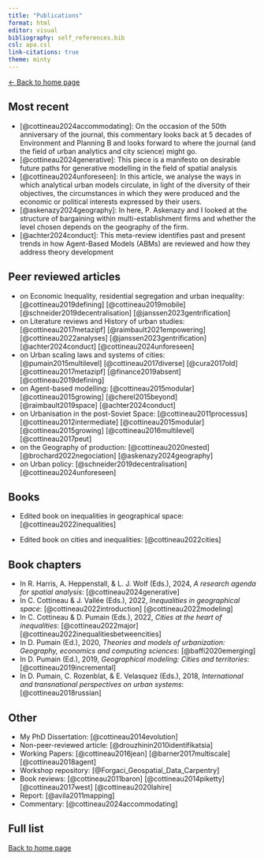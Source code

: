 ```yaml
---
title: "Publications"
format: html
editor: visual
bibliography: self_references.bib 
csl: apa.csl
link-citations: true
theme: minty 
---
```


[\<- Back to home page](http://clementinecttn.github.io/)

## Most recent {#publi-recent}

-   [@cottineau2024accommodating]: On the occasion of the 50th anniversary of the journal, this commentary looks back at 5 decades of Environment and Planning B and looks forward to where the journal (and the field of urban analytics and city science) might go.
-   [@cottineau2024generative]: This piece is a manifesto on desirable future paths for generative modelling in the field of spatial analysis
-   [@cottineau2024unforeseen]: In this article, we analyse the ways in which analytical urban models circulate, in light of the diversity of their objectives, the circumstances in which they were produced and the economic or political interests expressed by their users.
-   [@askenazy2024geography]: In here, P. Askenazy and I looked at the structure of bargaining within multi-establishment firms and whether the level chosen depends on the geography of the firm.
-   [@achter2024conduct]: This meta-review identifies past and present trends in how Agent-Based Models (ABMs) are reviewed and how they address theory development

## Peer reviewed articles {#publi-articles}

-   on Economic Inequality, residential segregation and urban inequality: [@cottineau2019defining] [@cottineau2019mobile] [@schneider2019decentralisation] [@janssen2023gentrification]
-   on Literature reviews and History of urban studies: [@cottineau2017metazipf] [@raimbault2021empowering] [@cottineau2022analyses] [@janssen2023gentrification] [@achter2024conduct] [@cottineau2024unforeseen]
-   on Urban scaling laws and systems of cities:\
    [@pumain2015multilevel] [@cottineau2017diverse] [@cura2017old] [@cottineau2017metazipf] [@finance2019absent] [@cottineau2019defining]
-   on Agent-based modelling: [@cottineau2015modular] [@cottineau2015growing] [@cherel2015beyond] [@raimbault2019space] [@achter2024conduct]
-   on Urbanisation in the post-Soviet Space: [@cottineau2011processus] [@cottineau2012intermediate] [@cottineau2015modular] [@cottineau2015growing] [@cottineau2016multilevel] [@cottineau2017peut]
-   on the Geography of production: [@cottineau2020nested] [@brochard2022negociation] [@askenazy2024geography]
-   on Urban policy: [@schneider2019decentralisation] [@cottineau2024unforeseen]

## Books {#publi-books}

-   Edited book on inequalities in geographical space: [@cottineau2022inequalities]

-   Edited book on cities and inequalities: [@cottineau2022cities]

## Book chapters {#publi-book-chapters}

-   In R. Harris, A. Heppenstall, & L. J. Wolf (Eds.), 2024, *A research agenda for spatial analysis*: [@cottineau2024generative]
-   In C. Cottineau & J. Vallée (Eds.), 2022, *Inequalities in geographical space*: [@cottineau2022introduction] [@cottineau2022modeling]
-   In C. Cottineau & D. Pumain (Eds.), 2022, *Cities at the heart of inequalities*: [@cottineau2022major] [@cottineau2022inequalitiesbetweencities]
-   In D. Pumain (Ed.), 2020, *Theories and models of urbanization: Geography, economics and computing sciences*: [@baffi2020emerging]
-   In D. Pumain (Ed.), 2019, *Geographical modeling: Cities and territories*: [@cottineau2019incremental]
-   In D. Pumain, C. Rozenblat, & E. Velasquez (Eds.), 2018, *International and transnational perspectives on urban systems*: [@cottineau2018russian]

## Other {#publi-other}

-   My PhD Dissertation: [@cottineau2014evolution]
-   Non-peer-reviewed article: [@drouzhinin2010identifikatsia]
-   Working Papers: [@cottineau2016jean] [@barner2017multiscale] [@cottineau2018agent]
-   Workshop repository: [@Forgaci_Geospatial_Data_Carpentry]
-   Book reviews: [@cottineau2011baron] [@cottineau2014piketty] [@cottineau2017west] [@cottineau2020lahire]
-   Report: [@avila2011mapping]
-   Commentary: [@cottineau2024accommodating]

## Full list {#publi-list}

::: {#refs}
:::

[Back to home page](http://clementinecttn.github.io/)
